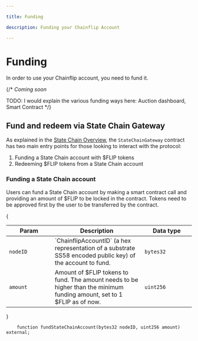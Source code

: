 ```yaml
---

title: Funding

description: Funding your Chainflip Account

---
```


# Funding

In order to use your Chainflip account, you need to fund it.

{/*
*Coming soon*

TODO: I would explain the various funding ways here: Auction dashboard, Smart Contract
*/}

## Fund and redeem via State Chain Gateway

As explained in the [State Chain Overview](../../../concepts/validator-network/state-chain-flip-gateway.md), the `StateChainGateway` contract has two main entry points for those looking to interact with the protocol:
1. Funding a State Chain account with \$FLIP tokens
2. Redeeming \$FLIP tokens from a State Chain account

### Funding a State Chain account

Users can fund a State Chain account by making a smart contract call and providing an amount of \$FLIP to be locked in the contract. Tokens need to be approved first by the user to be transferred by the contract.

{<table>

  <thead>
    <tr>
      <th width="223">Param</th>
      <th width="371">Description</th>
      <th width="244.33333333333331">Data type</th>
    </tr>
  </thead>
  <tbody>
    <tr>
      <td>
        <code>nodeID</code>
      </td>
      <td>`ChainflipAccountID` (a hex representation of a substrate SS58 encoded public key) of the account to fund.</td>
      <td><code>bytes32</code></td>
    </tr>
    <tr>
      <td>
        <code>amount</code>
      </td>
      <td>Amount of $FLIP tokens to fund. The amount needs to be higher than the minimum funding amount, set to 1 $FLIP as of now.</td>
      <td><code>uint256</code></td>
    </tr>
  </tbody>
</table>}

```solidity
    function fundStateChainAccount(bytes32 nodeID, uint256 amount) external;
```
